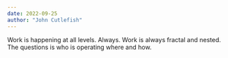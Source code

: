 ```yaml
---
date: 2022-09-25
author: "John Cutlefish"
---
```


Work is happening at all levels. Always. Work is always fractal and nested. The questions is who is operating where and how.


